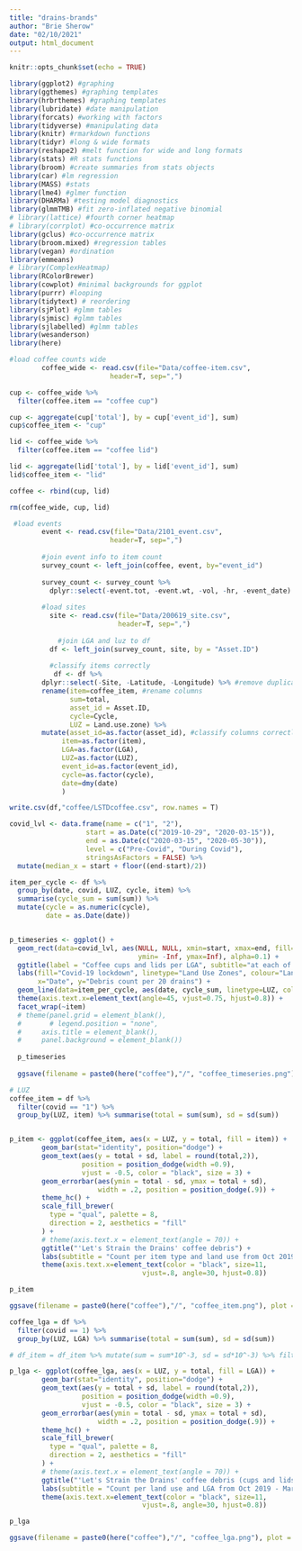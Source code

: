 ```yaml
---
title: "drains-brands"
author: "Brie Sherow"
date: "02/10/2021"
output: html_document
---
```


```r
knitr::opts_chunk$set(echo = TRUE)
```

```r
library(ggplot2) #graphing
library(ggthemes) #graphing templates
library(hrbrthemes) #graphing templates
library(lubridate) #date manipulation
library(forcats) #working with factors
library(tidyverse) #manipulating data
library(knitr) #rmarkdown functions
library(tidyr) #long & wide formats
library(reshape2) #melt function for wide and long formats
library(stats) #R stats functions
library(broom) #create summaries from stats objects
library(car) #lm regression
library(MASS) #stats
library(lme4) #glmer function
library(DHARMa) #testing model diagnostics
library(glmmTMB) #fit zero-inflated negative binomial
# library(lattice) #fourth corner heatmap
# library(corrplot) #co-occurrence matrix
library(gclus) #co-occurrence matrix
library(broom.mixed) #regression tables
library(vegan) #ordination
library(emmeans)
# library(ComplexHeatmap)
library(RColorBrewer)
library(cowplot) #minimal backgrounds for ggplot
library(purrr) #looping
library(tidytext) # reordering
library(sjPlot) #glmm tables
library(sjmisc) #glmm tables
library(sjlabelled) #glmm tables
library(wesanderson)
library(here)
```

```r

#load coffee counts wide
        coffee_wide <- read.csv(file="Data/coffee-item.csv", 
                         header=T, sep=",")

cup <- coffee_wide %>%
  filter(coffee.item == "coffee cup") 

cup <- aggregate(cup['total'], by = cup['event_id'], sum)
cup$coffee_item <- "cup"

lid <- coffee_wide %>%
  filter(coffee.item == "coffee lid") 

lid <- aggregate(lid['total'], by = lid['event_id'], sum)
lid$coffee_item <- "lid"

coffee <- rbind(cup, lid)

rm(coffee_wide, cup, lid)

```

```r
 #load events
        event <- read.csv(file="Data/2101_event.csv", 
                         header=T, sep=",") 
        
        #join event info to item count
        survey_count <- left_join(coffee, event, by="event_id")
        
        survey_count <- survey_count %>%
          dplyr::select(-event.tot, -event.wt, -vol, -hr, -event_date) 
        
        #load sites
          site <- read.csv(file="Data/200619_site.csv", 
                           header=T, sep=",") 
      
            #join LGA and luz to df
          df <- left_join(survey_count, site, by = "Asset.ID")
          
          #classify items correctly      
           df <- df %>%
        dplyr::select(-Site, -Latitude, -Longitude) %>% #remove duplicate columns
        rename(item=coffee_item, #rename columns
               sum=total,
               asset_id = Asset.ID,
               cycle=Cycle,
               LUZ = Land.use.zone) %>% 
        mutate(asset_id=as.factor(asset_id), #classify columns correctly  
             item=as.factor(item),
             LGA=as.factor(LGA),
             LUZ=as.factor(LUZ),
             event_id=as.factor(event_id),
             cycle=as.factor(cycle),
             date=dmy(date)
             )

write.csv(df,"coffee/LSTDcoffee.csv", row.names = T)
```

```r
covid_lvl <- data.frame(name = c("1", "2"),
                   start = as.Date(c("2019-10-29", "2020-03-15")),
                   end = as.Date(c("2020-03-15", "2020-05-30")),
                   level = c("Pre-Covid", "During Covid"),
                   stringsAsFactors = FALSE) %>%
  mutate(median_x = start + floor((end-start)/2))

item_per_cycle <- df %>%
  group_by(date, covid, LUZ, cycle, item) %>%
  summarise(cycle_sum = sum(sum)) %>%
  mutate(cycle = as.numeric(cycle),
         date = as.Date(date))


p_timeseries <- ggplot() +
  geom_rect(data=covid_lvl, aes(NULL, NULL, xmin=start, xmax=end, fill=level, 
                                ymin= -Inf, ymax=Inf), alpha=0.1) +
  ggtitle(label = "Coffee cups and lids per LGA", subtitle="at each of 6 survey cycles between Dec 2019 - May 2020") +
  labs(fill="Covid-19 lockdown", linetype="Land Use Zones", colour="Land Use Zones",
       x="Date", y="Debris count per 20 drains") +
  geom_line(data=item_per_cycle, aes(date, cycle_sum, linetype=LUZ, color=LUZ)) +
  theme(axis.text.x=element_text(angle=45, vjust=0.75, hjust=0.8)) +
  facet_wrap(~item) 
  # theme(panel.grid = element_blank(),
  #       # legend.position = "none",
  #     axis.title = element_blank(),
  #     panel.background = element_blank())
  
  p_timeseries
  
  ggsave(filename = paste0(here("coffee"),"/", "coffee_timeseries.png"), plot = p_timeseries, dpi = 600)

```
```r

# LUZ 
coffee_item = df %>% 
  filter(covid == "1") %>%
  group_by(LUZ, item) %>% summarise(total = sum(sum), sd = sd(sum))


p_item <- ggplot(coffee_item, aes(x = LUZ, y = total, fill = item)) +
        geom_bar(stat="identity", position="dodge") +
        geom_text(aes(y = total + sd, label = round(total,2)), 
                  position = position_dodge(width =0.9), 
                  vjust = -0.5, color = "black", size = 3) +
        geom_errorbar(aes(ymin = total - sd, ymax = total + sd), 
                      width = .2, position = position_dodge(.9)) +
        theme_hc() + 
        scale_fill_brewer(
          type = "qual", palette = 8,
          direction = 2, aesthetics = "fill"
        ) + 
        # theme(axis.text.x = element_text(angle = 70)) +
        ggtitle("'Let's Strain the Drains' coffee debris") +
        labs(subtitle = "Count per item type and land use from Oct 2019 - March 2020", y = "Item count", x="") +
        theme(axis.text.x=element_text(color = "black", size=11, 
                                 vjust=.8, angle=30, hjust=0.8))

p_item

ggsave(filename = paste0(here("coffee"),"/", "coffee_item.png"), plot = p_item, dpi = 600)
```


```r
coffee_lga = df %>% 
  filter(covid == 1) %>%
  group_by(LUZ, LGA) %>% summarise(total = sum(sum), sd = sd(sum))

# df_item = df_item %>% mutate(sum = sum*10^-3, sd = sd*10^-3) %>% filter(sum >0.2)

p_lga <- ggplot(coffee_lga, aes(x = LUZ, y = total, fill = LGA)) +
        geom_bar(stat="identity", position="dodge") +
        geom_text(aes(y = total + sd, label = round(total,2)), 
                  position = position_dodge(width =0.9), 
                  vjust = -0.5, color = "black", size = 3) +
        geom_errorbar(aes(ymin = total - sd, ymax = total + sd), 
                      width = .2, position = position_dodge(.9)) +
        theme_hc() + 
        scale_fill_brewer(
          type = "qual", palette = 8,
          direction = 2, aesthetics = "fill"
        ) + 
        # theme(axis.text.x = element_text(angle = 70)) +
        ggtitle("'Let's Strain the Drains' coffee debris (cups and lids)") +
        labs(subtitle = "Count per land use and LGA from Oct 2019 - March 2020", y = "Item count", x="") +
        theme(axis.text.x=element_text(color = "black", size=11, 
                                 vjust=.8, angle=30, hjust=0.8))

p_lga

ggsave(filename = paste0(here("coffee"),"/", "coffee_lga.png"), plot = p_lga, dpi = 600)
```


